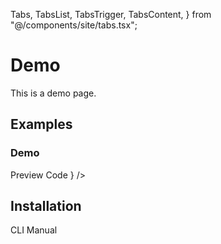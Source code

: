  Tabs,
  TabsList,
  TabsTrigger,
  TabsContent,
} from "@/components/site/tabs.tsx";


# Demo

This is a demo page.

## Examples

### Demo

<Tabs defaultValue="preview" className="">
  <TabsList>
    <TabsTrigger value="preview">Preview</TabsTrigger>
    <TabsTrigger value="code">Code</TabsTrigger>
  </TabsList>
  <TabsContent value="preview">
    <ComponentRenderer component={<Demo />} />
  </TabsContent>
  <TabsContent value="code">
    <CodeBlock filePath="src/app/docs/demo/demo.tsx" />
  </TabsContent>
</Tabs>


## Installation

<Tabs defaultValue="cli" className="">
  <TabsList>
    <TabsTrigger value="cli">CLI</TabsTrigger>
    <TabsTrigger value="manual">Manual</TabsTrigger>
  </TabsList>
  <TabsContent value="cli">
    <Cli command={`add "http://localhost:3000/registry/demo.json"`} />
  </TabsContent>

  <TabsContent value="manual">
    <CodeBlock filePath="src/app/docs/demo/demo.tsx" />
  </TabsContent>
</Tabs>